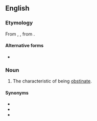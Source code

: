 ==English==

===Etymology===
{{PIE root|en|steh₂}}
From {{inh|en|enm|obstinance}}, {{m|enm|obstinaunce}}, from {{der|en|ML.|obstināntia}}.

====Alternative forms====
* {{l|en|obstinence}}

===Noun===
{{en-noun|-|s}}

# The characteristic of being [[obstinate]].

====Synonyms====
* {{l|en|obstinacy}}
* {{l|en|obstinateness}}
* {{l|en|stubbornness}}